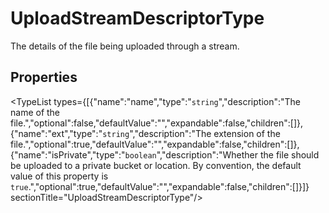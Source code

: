 
# UploadStreamDescriptorType

The details of the file being uploaded through a stream.

## Properties

<TypeList types={[{"name":"name","type":"`string`","description":"The name of the file.","optional":false,"defaultValue":"","expandable":false,"children":[]},{"name":"ext","type":"`string`","description":"The extension of the file.","optional":true,"defaultValue":"","expandable":false,"children":[]},{"name":"isPrivate","type":"`boolean`","description":"Whether the file should be uploaded to a private bucket or location. By convention, the default value of this property is `true`.","optional":true,"defaultValue":"","expandable":false,"children":[]}]}  sectionTitle="UploadStreamDescriptorType"/>
